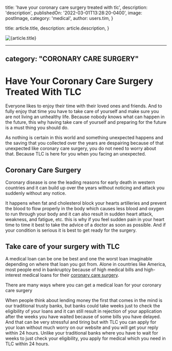 
  title: 'have your coronary care surgery treated with tlc',
  description: 'description',
  publishedOn: '2022-03-01T13:28:20-0400',
  image: postImage,
  category: 'medical',
  author: users.tim,
}

  title: article.title,
  description: article.description,
}


<Image src={postImage} alt={article.title} />

---
category: "CORONARY CARE SURGERY"
---

# Have Your Coronary Care Surgery Treated With TLC

Everyone likes to enjoy their time with their loved ones and friends. And to fully enjoy that time you have to take care of yourself and make sure you are not living an unhealthy life. Because nobody knows what can happen in the future, this why having take care of yourself and preparing for the future is a must thing you should do.

As nothing is certain in this world and something unexpected happens and the saving that you collected over the years are despairing because of that unexpected like coronary care surgery, you do not need to worry about that. Because TLC is here for you when you facing an unexpected.

## Coronary Care Surgery

Coronary disease is one the leading reasons for early death in western countries and it can build up over the years without noticing and attack you suddenly without any notice.

It happens when fat and cholesterol block your hearts artilleries and prevent the blood to flow properly in the body which causes less blood and oxygen to run through your body and it can also result in sudden heart attack, weakness, and fatigue, etc. this is why if you feel sudden pain in your heart time to time it best to take the advice of a doctor as soon as possible. And if your condition is serious it is best to get ready for the surgery.

## Take care of your surgery with TLC

A medical loan can be one be best and one the worst loan imaginable depending on where that loan you got from. Alone in countries like America, most people end in bankruptcy because of high medical bills and high-interest medical loans for their [coronary care surgery](https://tlc.com.au/).

There are many ways where you can get a medical loan for your coronary care surgery

When people think about lending money the first that comes in the mind is our traditional trusty banks, but banks could take weeks just to check the eligibility of your loans and it can still result in rejection of your application after the weeks you have waited because of some bills you have delayed. And that can be very stressful and tiring but with TLC you can apply for your loan without much worry on our website and you will get your reply within 24 hours. Unlike your traditional banks where you have to wait for weeks to just check your eligibility, you apply for medical which you need in TLC within 24 hours.
